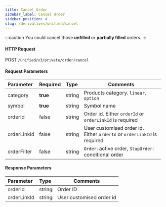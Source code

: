 ```yaml
---
title: Cancel Order
sidebar_label: Cancel Order
sidebar_position: 4
slug: /derivatives/unified/cancel
---
```

:::caution
You could cancel those **unfilled** or **partially filled** orders.
:::

#### HTTP Request
POST `/unified/v3/private/order/cancel`

#### Request Parameters
| Parameter | Required | Type | Comments|
|:----- |:-------|:-----|------ |
|category |**true** |string |Products category. `linear`, `option` |
|symbol |**true** |string |Symbol name|
|orderId |false |string |Order id. Either `orderId` or `orderLinkId` is required |
|orderLinkId |false |string |User customised order id. Either `orderId` or `orderLinkId` is required |
|orderFilter |false |string |`Order`: active order, `StopOrder`: conditional order|


#### Response Parameters
| Parameter | Type | Comments|
|:----- |:-----|----- |
|orderId |string |Order ID |
|orderLinkId |string |User customised order id |
